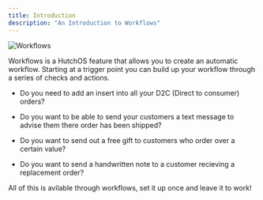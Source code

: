 ```yaml
---
title: Introduction
description: "An Introduction to Workflows"
---
```


<img className="block h-80" src="/images/workflows.svg" alt="Workflows" />

Workflows is a HutchOS feature that allows you to create an automatic workflow. Starting at a trigger point you can build up your workflow through a series of checks and actions.

- Do you need to add an insert into all your D2C (Direct to consumer) orders?

- Do you want to be able to send your customers a text message to advise them there order has been shipped?

- Do you want to send out a free gift to customers who order over a certain value?

- Do you want to send a handwritten note to a customer recieving a replacement order?

All of this is avilable through workflows, set it up once and leave it to work!
